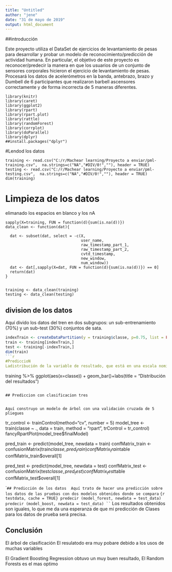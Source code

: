 ---
title: "Untitled"
author: "jene"
date: "31 de mayo de 2019"
output: html_document
---
##introducción

Este proyecto utiliza el DataSet de ejercicios de levantamiento de pesas para desarrollar y probar un modelo de reconocimiento/predicción de actividad humana. En particular, el objetivo de este proyecto es reconocer/predecir la manera en que los usuarios de un conjunto de sensores corporales hicieron el ejercicio de levantamiento de pesas. Procesará los datos de acelerómetros en la banda, antebrazo, brazo y Dumbell de 6 participantes que realizaron barbell ascensores correctamente y de forma incorrecta de 5 maneras diferentes.


```
library(knitr)
library(caret)
library(ggplot2)
library(rpart)
library(rpart.plot)
library(rattle)
library(randomForest)
library(corrplot)
library(doParallel)
library(dplyr)
##install.packages("dplyr")

```
#Lendod los datos

```
training <- read.csv("C:/r/Machear learning/Proyecto a enviar/pml-training.csv",  na.strings=c("NA","#DIV/0!",""), header = TRUE)
testing <- read.csv("C:/r/Machear learning/Proyecto a enviar/pml-testing.csv",  na.strings=c("NA","#DIV/0!",""), header = TRUE)
dim(training)

```
#  Limpieza de los datos
elimanado los espacios en blanco y los nA


```
sapply(X=training, FUN = function(d){sum(is.na(d))}) 
data_clean <- function(dat){
  
  dat <- subset(dat, select = -c(X, 
                                 user_name,
                                 raw_timestamp_part_1,
                                 raw_timestamp_part_2,
                                 cvtd_timestamp,
                                 new_window,
                                 num_window))  
  dat <- dat[,sapply(X=dat, FUN = function(d){sum(is.na(d))}) == 0]
  return(dat)
}


training <- data_clean(training)
testing <- data_clean(testing)
```

## division de los datos 

Aquí divido los datos del tren en dos subgrupos: un sub-entrenamiento (70%) y un sub-test (30%) conjuntos de sata.

```{r partition, cache=TRUE}

indexTrain <- createDataPartition(y = training$classe, p=0.75, list = FALSE)
train <- training[indexTrain,]
test <- training[-indexTrain,]
dim(train)
```{r partition, cache=TRUE}

#PrediccioN
Ladistribución de la variable de resultado, que está en una escala nominal de 5 niveles y no parece tener ninguna anormalidad
```
training %>%
  ggplot(aes(x=classe)) +  geom_bar()+labs(title = "Distribución del resultados")
```

## Prediccion con clasificacion tres


Aquí construyo un modelo de árbol con una validación cruzada de 5 pliegues 
```
tr_control <- trainControl(method="cv", number = 5)
model_tree <- train(classe ~ ., data = train, method = "rpart", trControl = tr_control)
fancyRpartPlot(model_tree$finalModel)

pred_train <- predict(model_tree, newdata = train)
confMatrix_train <- confusionMatrix(train$classe, pred_train)
confMatrix_train$table
confMatrix_train$overall[1]

pred_test <- predict(model_tree, newdata = test)
confMatrix_test <- confusionMatrix(test$classe, pred_test)
confMatrix_test$table
confMatrix_test$overall[1]

```
## Predicción de los datos 
Aquí trato de hacer una predicción sobre los datos de las pruebas con dos modelos obtenidos donde se compara 
`` `{r testdata, cache = TRUE}
predecir (model_forest, newdata = test_data)
predecir (model_boost, newdata = test_data)
`` `
Los resultados obtenidos son iguales, lo que me da una esperanza de que mi predicción de Clases para los datos de prueba será precisa.

## Conclusión


El árbol de clasificación El resulatodo era muy pobare  debido a los usos de muchas variables

El Gradient Boosting Regression obtuvo un muy buen resultado,
El Random Forests es el mas optimo


